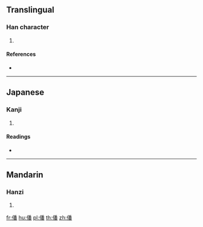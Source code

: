 ==Translingual==

===Han character===
{{Han char|rn=9|rad=人|as=12|sn=14|four=22269|canj=OHDW|ids=⿰亻番}}

# {{defn|Han|sort=人12}}

====References====
* {{Han ref|kx=0117.040|dkj=01107|dj=0248.100|hdz=10220.110|uh=50E0|ud=20704|bh=E0FE|bd=57598}}

----

==Japanese==

===Kanji===
{{ja-kanji|grade=|rs=人12}}

# {{defn|lang=ja|sort=人12}}

====Readings====
* {{ja-readings|on=[[ふぁん]] (fan)|kun=}}

----

==Mandarin==

===Hanzi===
{{cmn-hanzi|pin=[[bō]] ([[bo1]])|wg=po<sup>1</sup>}}

# {{defn|lang=cmn|sort=人12}}

[[fr:僠]]
[[hu:僠]]
[[pl:僠]]
[[th:僠]]
[[zh:僠]]